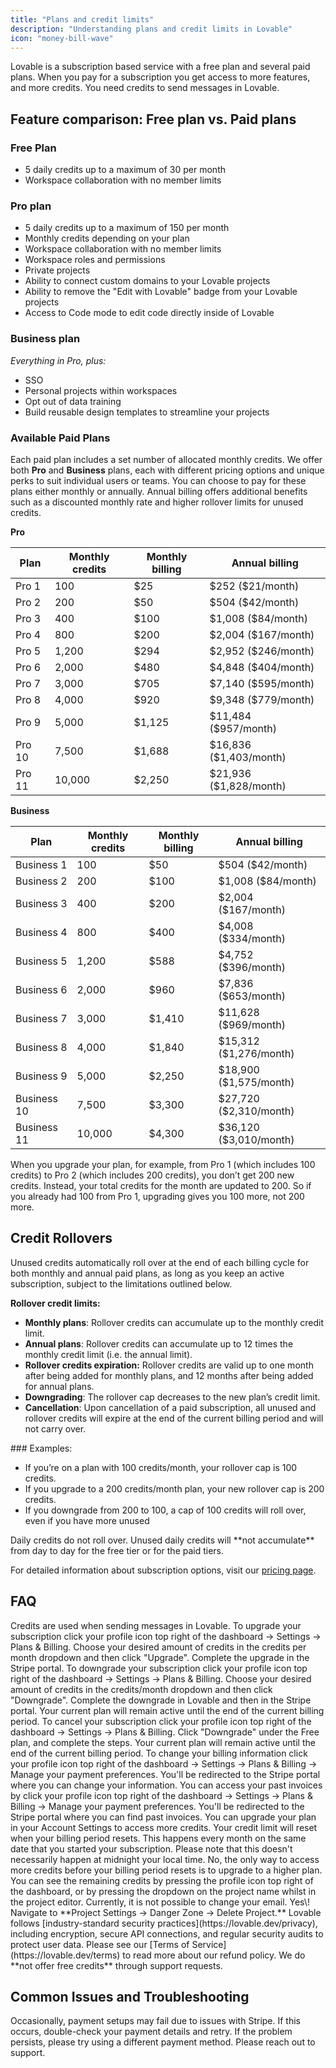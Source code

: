 ```yaml
---
title: "Plans and credit limits"
description: "Understanding plans and credit limits in Lovable"
icon: "money-bill-wave"
---
```


Lovable is a subscription based service with a free plan and several paid plans. When you pay for a subscription you get access to more features, and more credits. You need credits to send messages in Lovable.

## Feature comparison: Free plan vs. Paid plans

### Free Plan

- 5 daily credits up to a maximum of 30 per month
- Workspace collaboration with no member limits

### Pro plan

- 5 daily credits up to a maximum of 150 per month
- Monthly credits depending on your plan
- Workspace collaboration with no member limits
- Workspace roles and permissions
- Private projects
- Ability to connect custom domains to your Lovable projects
- Ability to remove the "Edit with Lovable" badge from your Lovable projects
- Access to Code mode to edit code directly inside of Lovable

### Business plan

_Everything in Pro, plus:_

- SSO
- Personal projects within workspaces
- Opt out of data training
- Build reusable design templates to streamline your projects

### Available Paid Plans

Each paid plan includes a set number of allocated monthly credits. We offer both **Pro** and **Business** plans, each with different pricing options and unique perks to suit individual users or teams. You can choose to pay for these plans either monthly or annually. Annual billing offers additional benefits such as a discounted monthly rate and higher rollover limits for unused credits.

**Pro**

| Plan   | Monthly credits | Monthly billing | Annual billing           |
| ------ | --------------- | --------------- | ------------------------ |
| Pro 1  | 100             | \$25            | \$252 (\$21/month)       |
| Pro 2  | 200             | \$50            | \$504 (\$42/month)       |
| Pro 3  | 400             | \$100           | \$1,008 (\$84/month)     |
| Pro 4  | 800             | \$200           | \$2,004 (\$167/month)    |
| Pro 5  | 1,200           | \$294           | \$2,952 (\$246/month)    |
| Pro 6  | 2,000           | \$480           | \$4,848 (\$404/month)    |
| Pro 7  | 3,000           | \$705           | \$7,140 (\$595/month)    |
| Pro 8  | 4,000           | \$920           | \$9,348 (\$779/month)    |
| Pro 9  | 5,000           | \$1,125         | \$11,484 (\$957/month)   |
| Pro 10 | 7,500           | \$1,688         | \$16,836 (\$1,403/month) |
| Pro 11 | 10,000          | \$2,250         | \$21,936 (\$1,828/month) |

**Business**

| Plan        | Monthly credits | Monthly billing | Annual billing           |
| ----------- | --------------- | --------------- | ------------------------ |
| Business 1  | 100             | \$50            | \$504 (\$42/month)       |
| Business 2  | 200             | \$100           | \$1,008 (\$84/month)     |
| Business 3  | 400             | \$200           | \$2,004 (\$167/month)    |
| Business 4  | 800             | \$400           | \$4,008 (\$334/month)    |
| Business 5  | 1,200           | \$588           | \$4,752 (\$396/month)    |
| Business 6  | 2,000           | \$960           | \$7,836 (\$653/month)    |
| Business 7  | 3,000           | \$1,410         | \$11,628 (\$969/month)   |
| Business 8  | 4,000           | \$1,840         | \$15,312 (\$1,276/month) |
| Business 9  | 5,000           | \$2,250         | \$18,900 (\$1,575/month) |
| Business 10 | 7,500           | \$3,300         | \$27,720 (\$2,310/month) |
| Business 11 | 10,000          | \$4,300         | \$36,120 (\$3,010/month) |

<Note>
  When you upgrade your plan, for example, from Pro 1 (which includes 100 credits) to Pro 2 (which includes 200 credits), you don’t get 200 new credits. Instead, your total credits for the month are updated to 200. So if you already had 100 from Pro 1, upgrading gives you 100 more, not 200 more.
</Note>

## Credit Rollovers

Unused credits automatically roll over at the end of each billing cycle for both monthly and annual paid plans, as long as you keep an active subscription, subject to the limitations outlined below.

**Rollover credit limits:**

- **Monthly plans**: Rollover credits can accumulate up to the monthly credit limit.
- **Annual plans**: Rollover credits can accumulate up to 12 times the monthly credit limit (i.e. the annual limit).
- **Rollover credits expiration:** Rollover credits are valid up to one month after being added for monthly plans, and 12 months after being added for annual plans.
- **Downgrading**: The rollover cap decreases to the new plan’s credit limit.
- **Cancellation**: Upon cancellation of a paid subscription, all unused and rollover credits will expire at the end of the current billing period and will not carry over.

<Note>
  ### Examples:

  - If you’re on a plan with 100 credits/month, your rollover cap is 100 credits.
  - If you upgrade to a 200 credits/month plan, your new rollover cap is 200 credits.
  - If you downgrade from 200 to 100, a cap of 100 credits will roll over, even if you have more unused
</Note>

<Warning>
  Daily credits do not roll over. Unused daily credits will **not accumulate** from day to day for the free tier or for the paid tiers.
</Warning>

For detailed information about subscription options, visit our [pricing page](https://lovable.dev/pricing).

## FAQ

<AccordionGroup>
  <Accordion title="What is a credit?">
    Credits are used when sending messages in Lovable.
  </Accordion>
  <Accordion title="How can I upgrade my subscription?">
    To upgrade your subscription click your profile icon top right of the dashboard → Settings → Plans & Billing. Choose your desired amount of credits in the credits per month dropdown and then click "Upgrade". Complete the upgrade in the Stripe portal.
  </Accordion>
  <Accordion title="How can I downgrade my subscription?">
    To downgrade your subscription click your profile icon top right of the dashboard → Settings → Plans & Billing. Choose your desired amount of credits in the credits/month dropdown and then click "Downgrade". Complete the downgrade in Lovable and then in the Stripe portal. Your current plan will remain active until the end of the current billing period.
  </Accordion>
  <Accordion title="How can I cancel my subscription?">
    To cancel your subscription click your profile icon top right of the dashboard → Settings → Plans & Billing. Click "Downgrade" under the Free plan, and complete the steps. Your current plan will remain active until the end of the current billing period.
  </Accordion>
  <Accordion title="How can I change my billing information?">
    To change your billing information click your profile icon top right of the dashboard → Settings → Plans & Billing → Manage your payment preferences. You'll be redirected to the Stripe portal where you can change your information.
  </Accordion>
  <Accordion title="How do I download my invoices?">
    You can access your past invoices by click your profile icon top right of the dashboard → Settings → Plans & Billing → Manage your payment preferences. You'll be redirected to the Stripe portal where you can find past invoices.
  </Accordion>
  <Accordion title="How do I get more credits?">
    You can upgrade your plan in your Account Settings to access more credits.
  </Accordion>
  <Accordion title="When does my credit limit reset?">
    Your credit limit will reset when your billing period resets. This happens every month on the same date that you started your subscription. Please note that this doesn't necessarily happen at midnight your local time.
  </Accordion>
  <Accordion title="Can I buy a top-up of credits?">
    No, the only way to access more credits before your billing period resets is to upgrade to a higher plan.
  </Accordion>
  <Accordion title="How do I see the remaining credits in a workspace?">
    You can see the remaining credits by pressing the profile icon top right of the dashboard, or by pressing the dropdown on the project name whilst in the project editor.
  </Accordion>
  <Accordion title="Can I change the email linked to my account?">
    Currently, it is not possible to change your email.
  </Accordion>
  <Accordion title="Can I delete a project?">
    Yes\! Navigate to **Project Settings → Danger Zone → Delete Project.**
  </Accordion>
  <Accordion title="How does Lovable ensure data security?">
    Lovable follows [industry-standard security practices](https://lovable.dev/privacy), including encryption, secure API connections, and regular security audits to protect user data.
  </Accordion>
  <Accordion title="What is Lovable's refund policy?">
    Please see our [Terms of Service](https://lovable.dev/terms) to read more about our refund policy.
  </Accordion>
  <Accordion title="Can I get free credits?">
    We do **not offer free credits** through support requests.
  </Accordion>
</AccordionGroup>

## Common Issues and Troubleshooting

<AccordionGroup>
  <Accordion title="I can't pay for my subscription. What should I do?">
    Occasionally, payment setups may fail due to issues with Stripe. If this occurs, double-check your payment details and retry. If the problem persists, please try using a different payment method.
  </Accordion>
  <Accordion title="I've paid but still don't have access to my plan. What should I do?">
    Please reach out to support.
  </Accordion>
</AccordionGroup>
